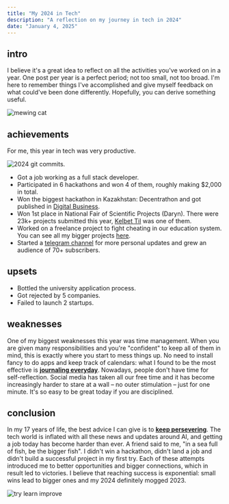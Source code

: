 ```yaml
---
title: "My 2024 in Tech"
description: "A reflection on my journey in tech in 2024"
date: "January 4, 2025"
---
```


## intro

I believe it's a great idea to reflect on all the activities you've worked on in a year. One post per year is a perfect period; not too small, not too broad.
I'm here to remember things I've accomplished and give myself feedback on what could've been done differently. Hopefully, you can derive something useful.

![mewing cat](https://media1.tenor.com/m/31044VVA7iMAAAAd/mewing-cat.gif)

## achievements

For me, this year in tech was very productive.

![2024 git commits.](https://utfs.io/a/u0e5kx6sa4/UXFGY7LlErcgHo1wFNgbCE9N024WLy1oVncgjmDdsfYZFPBS)

- Got a job working as a full stack developer.
- Participated in 6 hackathons and won 4 of them, roughly making $2,000 in total.
- Won the biggest hackathon in Kazakhstan: Decentrathon and got published in [Digital Business](https://digitalbusiness.kz/2024-12-13/kazahstanskie-shkolniki-sozdali-prilozhenie-dlya-lyudey-s-defektami-rechi/).
- Won 1st place in National Fair of Scientific Projects (Daryn). There were 23k+ projects submitted this year, [Kelbet Til](https://kelbet-til.kz) was one of them.
- Worked on a freelance project to fight cheating in our education system. You can see all my bigger projects [here](/projects).
- Started a [telegram channel](https://t.me/imthestan) for more personal updates and grew an audience of 70+ subscribers.

## upsets

- Bottled the university application process.
- Got rejected by 5 companies.
- Failed to launch 2 startups.

## weaknesses

One of my biggest weaknesses this year was time management.
When you are given many responsibilities and you're "confident" to keep all of them in mind, this is exactly where you start to mess things up.
No need to install fancy to do apps and keep track of calendars: what I found to be the most effective is <u><b>journaling everyday</b></u>.
Nowadays, people don't have time for self-reflection. Social media has taken all our free time and it has become increasingly harder to stare at a wall – no outer stimulation – just for one minute.
It's so easy to be great today if you are disciplined.

## conclusion

In my 17 years of life, the best advice I can give is to <u><b>keep persevering</b></u>.
The tech world is inflated with all these news and updates around AI, and getting a job today has become harder than ever.
A friend said to me, "in a sea full of fish, be the bigger fish".
I didn't win a hackathon, didn't land a job and didn't build a successful project in my first try.
Each of these attempts introduced me to better opportunities and bigger connections, which in result led to victories.
I believe that reaching success is exponential: small wins lead to bigger ones and my 2024 definitely mogged 2023.

![try learn improve](https://utfs.io/a/u0e5kx6sa4/UXFGY7LlErcglE7b1P5xFVmUe17IPEztHbvrZdJgqLTMWcQY)
